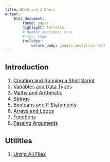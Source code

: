 ```yaml
---
title: Bash and Z Shell
output:
    html_document:
        theme: paper
        highlight: textmate
        # number_sections: true
        # toc: true
        includes:
            before_body: google_analytics.html
---
```


<font size="3">

## Introduction
1. [Creating and Running a Shell Script](bash/intro/myscript.html)
2. [Variables and Data Types](bash/intro/variables.html)
3. [Maths and Arithmetic](bash/intro/maths.html)
4. [Strings](bash/intro/strings.html)
5. [Booleans and If Statements](bash/intro/booleans.html)
6. [Arrays and Loops](bash/intro/arrays_loops.html)
7. [Functions](bash/intro/functions.html)
8. [Passing Arguments](bash/intro/passing_arguments.html)

## Utilities
1. [Unzip All Files](bash/utilities/unzip_all.html)

</font>
